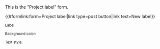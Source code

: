 <noinclude>
This is the "Project label" form.

{{#formlink:form=Project label|link type=post button|link text=New label}}
</noinclude><includeonly>
<div id="wikiPreview" style="display: none; padding-bottom: 25px; margin-bottom: 25px; border-bottom: 1px solid #AAAAAA;"></div>
{{{info|page name=Project:Project_labels/<unique number;random;4>}}}
{{{for template|Project labels}}}
<sub>Label:</sub>
<p>{{{field|Label|mandatory}}}</p>
<sub>Background color:</sub>
<div id="color-picker">{{{field|Background|values={{:Project:Color list}}|input type=radiobutton|mandatory|default=Beige}}}</div> 

<sub>Text style:</sub>
<p>{{{field|Color|values=Light,Dark|input type=radiobutton|mandatory|default=Dark}}}</p> 
{{{end template}}}
<div style="margin-top: 1rem">
{{{standard input|save}}} {{{standard input|cancel}}} 
</div>
</includeonly>
